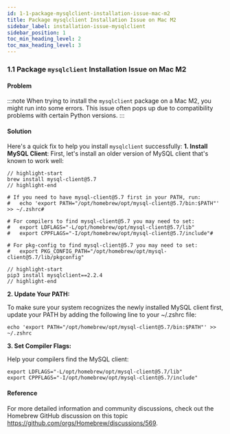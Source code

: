 ```yaml
---
id: 1-1-package-mysqlclient-installation-issue-mac-m2
title: Package mysqlclient Installation Issue on Mac M2
sidebar_label: installation-issue-mysqlclient
sidebar_position: 1
toc_min_heading_level: 2
toc_max_heading_level: 3
---
```


### 1.1 Package `mysqlclient` Installation Issue on Mac M2

#### Problem

:::note
When trying to install the `mysqlclient` package on a Mac M2, you might run into some errors. This issue often pops up due to compatibility problems with certain Python versions.
:::

#### Solution

Here's a quick fix to help you install `mysqlclient` successfully:
**1. Install MySQL Client**: First, let's install an older version of MySQL client that's known to work well:

```shell
// highlight-start
brew install mysql-client@5.7
// highlight-end

# If you need to have mysql-client@5.7 first in your PATH, run:
#   echo 'export PATH="/opt/homebrew/opt/mysql-client@5.7/bin:$PATH"' >> ~/.zshrc#

# For compilers to find mysql-client@5.7 you may need to set:
#   export LDFLAGS="-L/opt/homebrew/opt/mysql-client@5.7/lib"
#   export CPPFLAGS="-I/opt/homebrew/opt/mysql-client@5.7/include"#

# For pkg-config to find mysql-client@5.7 you may need to set:
#   export PKG_CONFIG_PATH="/opt/homebrew/opt/mysql-client@5.7/lib/pkgconfig"

// highlight-start
pip3 install mysqlclient==2.2.4
// highlight-end
```

**2. Update Your PATH:**

To make sure your system recognizes the newly installed MySQL client first, update your PATH by adding the following line to your ~/.zshrc file:

```shell
echo 'export PATH="/opt/homebrew/opt/mysql-client@5.7/bin:$PATH"' >> ~/.zshrc
```

**3. Set Compiler Flags:**

Help your compilers find the MySQL client:

```shell
export LDFLAGS="-L/opt/homebrew/opt/mysql-client@5.7/lib"
export CPPFLAGS="-I/opt/homebrew/opt/mysql-client@5.7/include"
```


#### Reference

For more detailed information and community discussions, check out the Homebrew GitHub discussion on this topic https://github.com/orgs/Homebrew/discussions/569.
